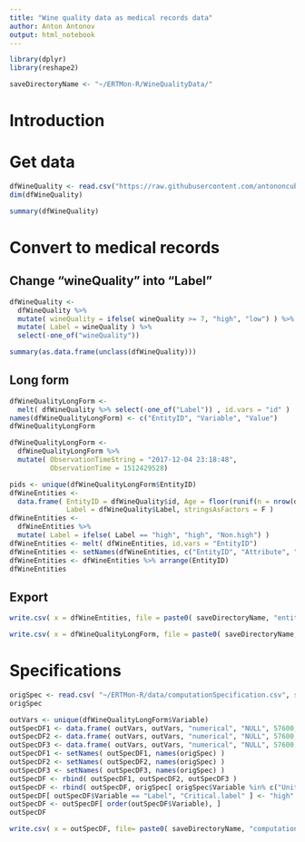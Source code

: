```yaml
---
title: "Wine quality data as medical records data"
author: Anton Antonov
output: html_notebook
---
```


```r
library(dplyr)
library(reshape2)
```

```r
saveDirectoryName <- "~/ERTMon-R/WineQualityData/"
```

# Introduction

# Get data

```r
dfWineQuality <- read.csv("https://raw.githubusercontent.com/antononcube/MathematicaVsR/master/Data/MathematicaVsR-Data-WineQuality.csv", stringsAsFactors = F)
dim(dfWineQuality)
```

```r
summary(dfWineQuality)
```

# Convert to medical records

## Change "wineQuality" into "Label"

```r
dfWineQuality <-
  dfWineQuality %>%
  mutate( wineQuality = ifelse( wineQuality >= 7, "high", "low") ) %>% 
  mutate( Label = wineQuality ) %>% 
  select(-one_of("wineQuality"))
```

```r
summary(as.data.frame(unclass(dfWineQuality)))
```

## Long form

```r
dfWineQualityLongForm <-
  melt( dfWineQuality %>% select(-one_of("Label")) , id.vars = "id" )
names(dfWineQualityLongForm) <- c("EntityID", "Variable", "Value")
dfWineQualityLongForm
```

```r
dfWineQualityLongForm <-
  dfWineQualityLongForm %>% 
  mutate( ObservationTimeString = "2017-12-04 23:18:48", 
          ObservationTime = 1512429528)
```

```r
pids <- unique(dfWineQualityLongForm$EntityID)
dfWineEntities <-
  data.frame( EntityID = dfWineQuality$id, Age = floor(runif(n = nrow(dfWineQuality), min = 0, max = 100)), Sex = "U", 
              Label = dfWineQuality$Label, stringsAsFactors = F ) 
dfWineEntities <-
  dfWineEntities %>%
  mutate( Label = ifelse( Label == "high", "high", "Non.high") )
dfWineEntities <- melt( dfWineEntities, id.vars = "EntityID")
dfWineEntities <- setNames(dfWineEntities, c("EntityID", "Attribute", "Value"))
dfWineEntities <- dfWineEntities %>% arrange(EntityID)
dfWineEntities
```

## Export

```r
write.csv( x = dfWineEntities, file = paste0( saveDirectoryName, "entityAttributes.csv") )
```

```r
write.csv( x = dfWineQualityLongForm, file = paste0( saveDirectoryName, "eventRecords.csv") )
```

# Specifications

```r
origSpec <- read.csv( "~/ERTMon-R/data/computationSpecification.csv", stringsAsFactors = F)
origSpec
```

```r
outVars <- unique(dfWineQualityLongForm$Variable)
outSpecDF1 <- data.frame( outVars, outVars, "numerical", "NULL", 57600, "Mean", 57600, "Variable", "Mean", "NULL", "NULL", stringsAsFactors = F)
outSpecDF2 <- data.frame( outVars, outVars, "numerical", "NULL", 57600, "OutCnt", 57600, "Age", "Mean", "NULL", "NULL", stringsAsFactors = F)
outSpecDF3 <- data.frame( outVars, outVars, "numerical", "NULL", 57600, "OutFrc", 57600, "Entity", "None", "NULL", "NULL", stringsAsFactors = F)
outSpecDF1 <- setNames( outSpecDF1, names(origSpec) )
outSpecDF2 <- setNames( outSpecDF2, names(origSpec) )
outSpecDF3 <- setNames( outSpecDF3, names(origSpec) )
outSpecDF <- rbind( outSpecDF1, outSpecDF2, outSpecDF3 )
outSpecDF <- rbind( outSpecDF, origSpec[ origSpec$Variable %in% c("Unit", "Label", "Age"), ] )
outSpecDF[ outSpecDF$Variable == "Label", "Critical.label" ] <- "high"
outSpecDF <- outSpecDF[ order(outSpecDF$Variable), ]
outSpecDF
```

```r
write.csv( x = outSpecDF, file= paste0( saveDirectoryName, "computationSpecification.csv" ), row.names = F)
```
